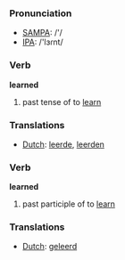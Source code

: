 === Pronunciation ===
*[[w:SAMPA|SAMPA]]: /'/
*[[w:IPA|IPA]]: /'lɜɾnt/

=== Verb ===

'''learned'''

# past tense of to [[learn]]

=== Translations ===
*[[Dutch]]: [[leerde]], [[leerden]]

=== Verb ===

'''learned'''

# past participle of to [[learn]]

=== Translations ===
*[[Dutch]]: [[geleerd]]